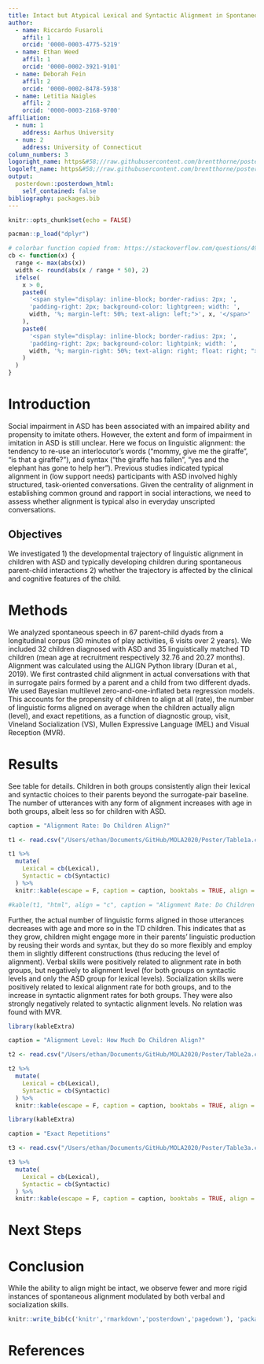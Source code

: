 ```yaml
---
title: Intact but Atypical Lexical and Syntactic Alignment in Spontaneous Speech of Children with Autism Spectrum Disorder
author:
  - name: Riccardo Fusaroli
    affil: 1
    orcid: '0000-0003-4775-5219'
  - name: Ethan Weed
    affil: 1
    orcid: '0000-0002-3921-9101'
  - name: Deborah Fein
    affil: 2
    orcid: '0000-0002-8478-5938'
  - name: Letitia Naigles
    affil: 2
    orcid: '0000-0003-2168-9700'
affiliation:
  - num: 1
    address: Aarhus University
  - num: 2
    address: University of Connecticut
column_numbers: 3
logoright_name: https&#58;//raw.githubusercontent.com/brentthorne/posterdown/master/images/betterhexlogo.png
logoleft_name: https&#58;//raw.githubusercontent.com/brentthorne/posterdown/master/images/betterhexlogo.png
output: 
  posterdown::posterdown_html:
    self_contained: false
bibliography: packages.bib
---
```


```r
knitr::opts_chunk$set(echo = FALSE)
```

```r
pacman::p_load("dplyr")
```


```r
# colorbar function copied from: https://stackoverflow.com/questions/49916591/how-to-reverse-only-one-bar-in-one-cell-if-the-value-is-negative-with-kableextra
cb <- function(x) {
  range <- max(abs(x))
  width <- round(abs(x / range * 50), 2)
  ifelse(
    x > 0,
    paste0(
      '<span style="display: inline-block; border-radius: 2px; ', 
      'padding-right: 2px; background-color: lightgreen; width: ', 
      width, '%; margin-left: 50%; text-align: left;">', x, '</span>'
    ),
    paste0(
      '<span style="display: inline-block; border-radius: 2px; ', 
      'padding-right: 2px; background-color: lightpink; width: ', 
      width, '%; margin-right: 50%; text-align: right; float: right; ">', x, '</span>'
    )
  )
}
```


# Introduction

Social impairment in ASD has been associated with an impaired ability and propensity to imitate others. However, the extent and form of impairment in imitation in ASD is still unclear. Here we focus on linguistic alignment: the tendency to re-use an interlocutor’s words (“mommy, give me the giraffe”, “is that a giraffe?”), and syntax (“the giraffe has fallen”, “yes and the elephant has gone to help her”). Previous studies indicated typical alignment in (low support needs) participants with ASD involved highly structured, task-oriented conversations. Given the centrality of alignment in establishing common ground and rapport in social interactions, we need to assess whether alignment is typical also in everyday unscripted conversations.

## Objectives

We investigated 
1) the developmental trajectory of linguistic alignment in children with ASD and typically developing children during spontaneous parent-child interactions 
2) whether the trajectory is affected by the clinical and cognitive features of the child.

# Methods

We analyzed spontaneous speech in 67 parent-child dyads from a longitudinal corpus (30 minutes of play activities, 6 visits over 2 years). We included 32 children diagnosed with ASD and 35 linguistically matched TD children (mean age at recruitment respectively 32.76 and 20.27 months). Alignment was calculated using the ALIGN Python library (Duran et al., 2019). We first contrasted child alignment in actual conversations with that in surrogate pairs formed by a parent and a child from two different dyads. We used Bayesian multilevel zero-and-one-inflated beta regression models. This accounts for the propensity of children to align at all (rate), the number of linguistic forms aligned on average when the children actually align (level), and exact repetitions, as a function of diagnostic group, visit, Vineland Socialization (VS), Mullen Expressive Language (MEL) and Visual Reception (MVR).

# Results

See table for details. Children in both groups consistently align their lexical and syntactic choices to their parents beyond the surrogate-pair baseline. The number of utterances with any form of alignment increases with age in both groups, albeit less so for children with ASD. 

```r

caption = "Alignment Rate: Do Children Align?"

t1 <- read.csv("/Users/ethan/Documents/GitHub/MOLA2020/Poster/Table1a.csv")

t1 %>%
  mutate(
    Lexical = cb(Lexical),
    Syntactic = cb(Syntactic)
  ) %>%
  knitr::kable(escape = F, caption = caption, booktabs = TRUE, align = "c")

#kable(t1, "html", align = "c", caption = "Alignment Rate: Do Children Align?", booktabs = T)

```


Further, the actual number of linguistic forms aligned in those utterances decreases with age and more so in the TD children. This indicates that as they grow, children might engage more in their parents’ linguistic production by reusing their words and syntax, but they do so more flexibly and employ them in slightly different constructions (thus reducing the level of alignment). Verbal skills were positively related to alignment rate in both groups, but negatively to alignment level (for both groups on syntactic levels and only the ASD group for lexical levels). Socialization skills were positively related to lexical alignment rate for both groups, and to the increase in syntactic alignment rates for both groups. They were also strongly negatively related to syntactic alignment levels. No relation was found with MVR.



```r
library(kableExtra)

caption = "Alignment Level: How Much Do Children Align?"

t2 <- read.csv("/Users/ethan/Documents/GitHub/MOLA2020/Poster/Table2a.csv")

t2 %>%
  mutate(
    Lexical = cb(Lexical),
    Syntactic = cb(Syntactic)
  ) %>%
  knitr::kable(escape = F, caption = caption, booktabs = TRUE, align = "c")

```







```r
library(kableExtra)

caption = "Exact Repetitions"

t3 <- read.csv("/Users/ethan/Documents/GitHub/MOLA2020/Poster/Table3a.csv")

t3 %>%
  mutate(
    Lexical = cb(Lexical),
    Syntactic = cb(Syntactic)
  ) %>%
  knitr::kable(escape = F, caption = caption, booktabs = TRUE, align = "c")

```


# Next Steps



# Conclusion

While the ability to align might be intact, we observe fewer and more rigid instances of spontaneous alignment modulated by both verbal and socialization skills.

```r
knitr::write_bib(c('knitr','rmarkdown','posterdown','pagedown'), 'packages.bib')
```

# References
